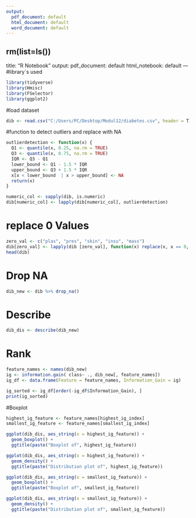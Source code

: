---
output:
  pdf_document: default
  html_document: default
  word_document: default
---
rm(list=ls())
---
title: "R Notebook"
output:
  pdf_document: default
  html_notebook: default
---
#library´s used
```{r}
library(tidyverse)
library(Hmisc)
library(FSelector)
library(ggplot2)
```



 #load dataset

```{r}
dib <- read.csv("C:/Users/PC/Desktop/Modul12/diabetes.csv", header = T)

```

#function to detect outliers and replace with NA

```{r}


outlierdetection <- function(x) {
  Q1 <- quantile(x, 0.25, na.rm = TRUE)
  Q3 <- quantile(x, 0.75, na.rm = TRUE)
  IQR <- Q3 - Q1
  lower_bound <- Q1 - 1.5 * IQR
  upper_bound <- Q3 + 1.5 * IQR
  x[x < lower_bound  | x > upper_bound] <- NA
  return(x)
}

numeric_col <- sapply(dib, is.numeric)
dib[numeric_col] <- lapply(dib[numeric_col], outlierdetection)


```

# replace 0 Values
```{r}


zero_val <- c("plas", "pres", "skin", "insu", "mass")
dib[zero_val] <- lapply(dib [zero_val], function(x) replace(x, x == 0, NA))
head(dib)


```

# Drop NA

```{r}
dib_new <- dib %>% drop_na()
```


# Describe
```{r}
dib_dis <- describe(dib_new) 
```
# Rank

```{r}

feature_names <- names(dib_new)
ig <- information.gain( class~ ., dib_new[, feature_names])
ig_df <- data.frame(Feature = feature_names, Information_Gain = ig)

ig_sorted <- ig_df[order(-ig_df$Information_Gain), ]
print(ig_sorted)
```

#Boxplot
```{r}
highest_ig_feature <- feature_names[highest_ig_index]
smallest_ig_feature <- feature_names[smallest_ig_index]

ggplot(dib_dis, aes_string(x = highest_ig_feature)) +
  geom_boxplot() +
  ggtitle(paste("Boxplot of", highest_ig_feature))

ggplot(dib_dis, aes_string(x = highest_ig_feature)) +
  geom_density() +
  ggtitle(paste("Distribution plot of", highest_ig_feature))

ggplot(dib_dis, aes_string(x = smallest_ig_feature)) +
  geom_boxplot() +
  ggtitle(paste("Boxplot of", smallest_ig_feature))

ggplot(dib_dis, aes_string(x = smallest_ig_feature)) +
  geom_density() +
  ggtitle(paste("Distribution plot of", smallest_ig_feature))
```


